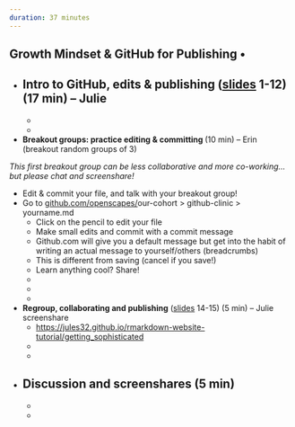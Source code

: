 ```yaml
---
duration: 37 minutes
---
```


## Growth Mindset & GitHub for Publishing • 

- **Intro to GitHub, edits & publishing** ([slides](https://docs.google.com/presentation/d/1PzGAbEpNhT6CDPe1DCHf5-eVAjy-2R2D3VMHz7dY774/edit?usp=sharing) 1-12) (17 min) – Julie
  -   
  - 
  -  
- **Breakout groups: practice editing & committing ** (10 min) –  Erin (breakout random groups of 3)

*This first breakout group can be less collaborative and more co-working...but please chat and screenshare!*

  - Edit & commit your file, and talk with your breakout group!
  - Go to [github.com/openscapes/](https://github.com/openscapes/demo)our-cohort > github-clinic > yourname.md
    - Click on the pencil to edit your file
    - Make small edits and commit with a commit message
    - Github.com will give you a default message but get into the habit of writing an actual message to yourself/others (breadcrumbs)
    - This is different from saving (cancel if you save!)
    - Learn anything cool? Share!  
    -  
    - 
    - 
- **Regroup, collaborating and publishing** ([slides](https://docs.google.com/presentation/d/1PzGAbEpNhT6CDPe1DCHf5-eVAjy-2R2D3VMHz7dY774/edit?usp=sharing) 14-15) (5 min) – Julie screenshare
  -  [https://jules32.github.io/rmarkdown-website-tutorial/getting_sophisticated](https://jules32.github.io/rmarkdown-website-tutorial/getting_sophisticated.html)
  - 
  - 
- **Discussion and screenshares** (5 min)
  - 
  - 
  - 